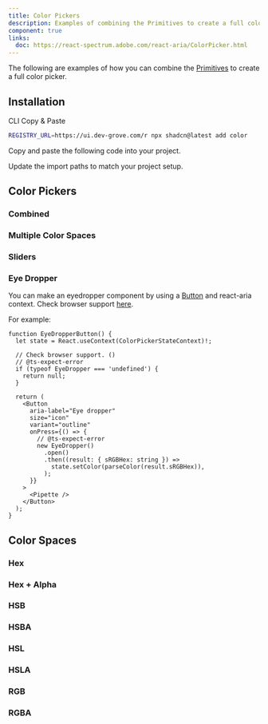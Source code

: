 ```yaml
---
title: Color Pickers
description: Examples of combining the Primitives to create a full color picker
component: true
links:
  doc: https://react-spectrum.adobe.com/react-aria/ColorPicker.html
---
```


The following are examples of how you can combine the [Primitives](./color-primitives) to create a full color picker.

<ComponentPreview name="color-picker-hex" />

## Installation

<Tabs defaultValue="cli">

<TabsList>
  <TabsTrigger value="cli">CLI</TabsTrigger>
  <TabsTrigger value="manual">Copy & Paste</TabsTrigger>
</TabsList>
<TabsContent value="cli">

```bash
REGISTRY_URL=https://ui.dev-grove.com/r npx shadcn@latest add color
```

</TabsContent>

<TabsContent value="manual">

<Steps>

<Step>Copy and paste the following code into your project.</Step>

<ComponentSource name="color" />

<Step>Update the import paths to match your project setup.</Step>

</Steps>

</TabsContent>

</Tabs>

## Color Pickers

### Combined

<ComponentPreview name="color-picker-hex" />

### Multiple Color Spaces

<ComponentPreview name="color-picker-multi" />

### Sliders

<ComponentPreview name="color-picker-slider" />

### Eye Dropper

You can make an eyedropper component by using a [Button](./button) and react-aria context. Check browser support [here](https://caniuse.com/?search=EyeDropper).

For example:

```tsx
function EyeDropperButton() {
  let state = React.useContext(ColorPickerStateContext)!;

  // Check browser support. ()
  // @ts-expect-error
  if (typeof EyeDropper === 'undefined') {
    return null;
  }

  return (
    <Button
      aria-label="Eye dropper"
      size="icon"
      variant="outline"
      onPress={() => {
        // @ts-expect-error
        new EyeDropper()
          .open()
          .then((result: { sRGBHex: string }) =>
            state.setColor(parseColor(result.sRGBHex)),
          );
      }}
    >
      <Pipette />
    </Button>
  );
}
```

<ComponentPreview name="color-picker-eye" />

## Color Spaces

### Hex

<ComponentPreview name="color-picker-hex" />

### Hex + Alpha

<ComponentPreview name="color-picker-hexa" />

### HSB

<ComponentPreview name="color-picker-hsb" />

### HSBA

<ComponentPreview name="color-picker-hsba" />

### HSL

<ComponentPreview name="color-picker-hsl" />

### HSLA

<ComponentPreview name="color-picker-hsla" />

### RGB

<ComponentPreview name="color-picker-rgb" />

### RGBA

<ComponentPreview name="color-picker-rgba" />
